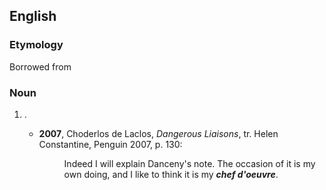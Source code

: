 {{also|chef d'œuvre|chef-d'œuvre}}
==English==

===Etymology===
Borrowed from {{bor|en|fr|chef-d’œuvre}}

===Noun===
{{en-noun|chefs d'oeuvre|head=chef d'oeuvre}}

# {{alternative form of|en|chef-d'œuvre|nodot=1}} {{gloss|a masterpiece}}.
#* '''2007''', Choderlos de Laclos, ''Dangerous Liaisons'', tr. Helen Constantine, Penguin 2007, p. 130:
#*: Indeed I will explain Danceny's note. The occasion of it is my own doing, and I like to think it is my '''''chef d'oeuvre'''''.